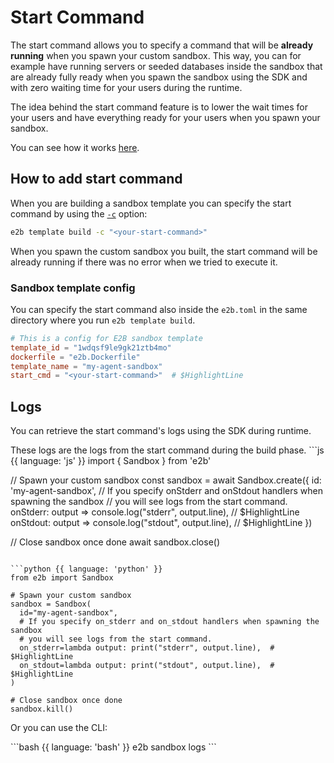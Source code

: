 # Start Command
The start command allows you to specify a command that will be **already running** when you spawn your custom sandbox.
This way, you can for example have running servers or seeded databases inside the sandbox that are already fully ready when you spawn the sandbox using the SDK and with zero waiting time for your users during the runtime.

The idea behind the start command feature is to lower the wait times for your users and have everything ready for your users when you spawn your sandbox.

You can see how it works [here](/docs/sandbox-template#how-it-works).

## How to add start command

When you are building a sandbox template you can specify the start command by using the [`-c`](/docs/sdk-reference/cli/v1.0.9/template#e2b-template-build) option:

```bash
e2b template build -c "<your-start-command>"
```

When you spawn the custom sandbox you built, the start command will be already running if there was no error when we tried to execute it.

### Sandbox template config
You can specify the start command also inside the `e2b.toml` in the same directory where you run `e2b template build`.
<CodeGroup isFileName title="e2b.toml" isRunnable={false}>
  ```toml
  # This is a config for E2B sandbox template
  template_id = "1wdqsf9le9gk21ztb4mo"
  dockerfile = "e2b.Dockerfile"
  template_name = "my-agent-sandbox"
  start_cmd = "<your-start-command>"  # $HighlightLine
  ```
</CodeGroup>


## Logs
You can retrieve the start command's logs using the SDK during runtime.

<Note>
These logs are the logs from the start command during the build phase.
</Note>

<CodeGroup title="Check start command logs" isRunnable={false}>
```js {{ language: 'js' }}
import { Sandbox } from 'e2b'

// Spawn your custom sandbox
const sandbox = await Sandbox.create({
  id: 'my-agent-sandbox',
  // If you specify onStderr and onStdout handlers when spawning the sandbox
  // you will see logs from the start command.
  onStderr: output => console.log("stderr", output.line), // $HighlightLine
  onStdout: output => console.log("stdout", output.line), // $HighlightLine
})

// Close sandbox once done
await sandbox.close()
```

```python {{ language: 'python' }}
from e2b import Sandbox

# Spawn your custom sandbox
sandbox = Sandbox(
  id="my-agent-sandbox",
  # If you specify on_stderr and on_stdout handlers when spawning the sandbox
  # you will see logs from the start command.
  on_stderr=lambda output: print("stderr", output.line),  # $HighlightLine
  on_stdout=lambda output: print("stdout", output.line),  # $HighlightLine
)

# Close sandbox once done
sandbox.kill()
```
</CodeGroup>

Or you can use the CLI:

<CodeGroup isTerminalCommand>
```bash {{ language: 'bash' }}
e2b sandbox logs <sandbox-id>
```
</CodeGroup>
